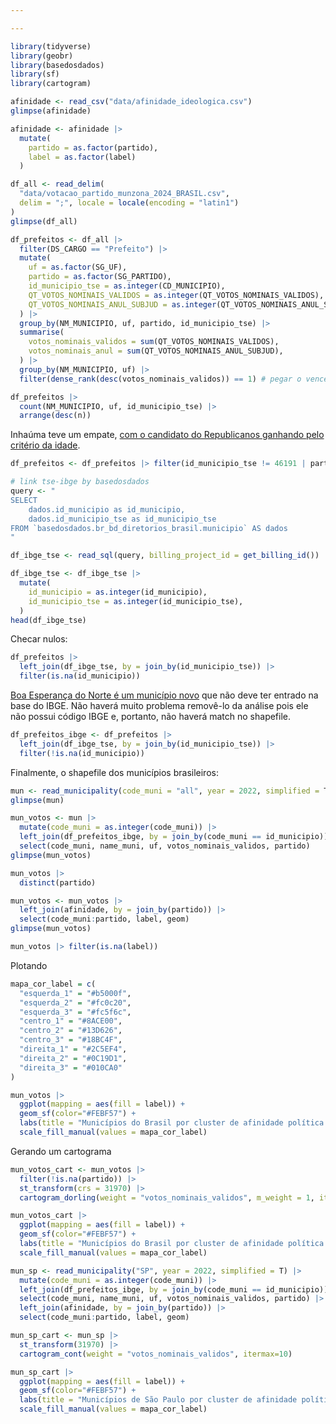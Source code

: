 ```yaml
---

---
```


```r
library(tidyverse)
library(geobr)
library(basedosdados)
library(sf)
library(cartogram)

afinidade <- read_csv("data/afinidade_ideologica.csv")
glimpse(afinidade)
```

```r
afinidade <- afinidade |>
  mutate(
    partido = as.factor(partido),
    label = as.factor(label)
  )
```


```r
df_all <- read_delim(
  "data/votacao_partido_munzona_2024_BRASIL.csv", 
  delim = ";", locale = locale(encoding = "latin1")
)
glimpse(df_all)
```


```r
df_prefeitos <- df_all |>
  filter(DS_CARGO == "Prefeito") |>
  mutate(
    uf = as.factor(SG_UF),
    partido = as.factor(SG_PARTIDO),
    id_municipio_tse = as.integer(CD_MUNICIPIO),
    QT_VOTOS_NOMINAIS_VALIDOS = as.integer(QT_VOTOS_NOMINAIS_VALIDOS),
    QT_VOTOS_NOMINAIS_ANUL_SUBJUD = as.integer(QT_VOTOS_NOMINAIS_ANUL_SUBJUD),
  ) |>
  group_by(NM_MUNICIPIO, uf, partido, id_municipio_tse) |>
  summarise(
    votos_nominais_validos = sum(QT_VOTOS_NOMINAIS_VALIDOS),
    votos_nominais_anul = sum(QT_VOTOS_NOMINAIS_ANUL_SUBJUD),
  ) |>
  group_by(NM_MUNICIPIO, uf) |>
  filter(dense_rank(desc(votos_nominais_validos)) == 1) # pegar o vencedor
```

```r
df_prefeitos |>
  count(NM_MUNICIPIO, uf, id_municipio_tse) |>
  arrange(desc(n))
```

Inhaúma teve um empate, [com o candidato do Republicanos ganhando pelo critério da idade](https://g1.globo.com/mg/minas-gerais/eleicoes/2024/noticia/2024/10/06/eleicao-em-inhauma-mg-termina-empatada-em-2434-x-2434-votos-entenda-como-vencedor-e-escolhido.ghtml).

```r
df_prefeitos <- df_prefeitos |> filter(id_municipio_tse != 46191 | partido == "REPUBLICANOS")
```


```r
# link tse-ibge by basedosdados
query <- "
SELECT
    dados.id_municipio as id_municipio,
    dados.id_municipio_tse as id_municipio_tse
FROM `basedosdados.br_bd_diretorios_brasil.municipio` AS dados
"

df_ibge_tse <- read_sql(query, billing_project_id = get_billing_id())
```


```r
df_ibge_tse <- df_ibge_tse |>
  mutate(
    id_municipio = as.integer(id_municipio),
    id_municipio_tse = as.integer(id_municipio_tse),
  )
head(df_ibge_tse)
```

Checar nulos:

```r
df_prefeitos |>
  left_join(df_ibge_tse, by = join_by(id_municipio_tse)) |>
  filter(is.na(id_municipio))
```

[Boa Esperança do Norte é um município novo](https://g1.globo.com/mt/mato-grosso/noticia/2023/10/13/conheca-boa-esperanca-do-norte-e-saiba-o-que-tem-no-novo-municipio-de-mt.ghtml) que não deve ter entrado na base do IBGE. Não haverá muito problema removê-lo da análise pois ele não possui código IBGE e, portanto, não haverá match no shapefile.

```r
df_prefeitos_ibge <- df_prefeitos |>
  left_join(df_ibge_tse, by = join_by(id_municipio_tse)) |>
  filter(!is.na(id_municipio))
```

Finalmente, o shapefile dos municípios brasileiros:

```r
mun <- read_municipality(code_muni = "all", year = 2022, simplified = T)
glimpse(mun)
```


```r
mun_votos <- mun |>
  mutate(code_muni = as.integer(code_muni)) |>
  left_join(df_prefeitos_ibge, by = join_by(code_muni == id_municipio)) |>
  select(code_muni, name_muni, uf, votos_nominais_validos, partido)
glimpse(mun_votos)
```


```r
mun_votos |> 
  distinct(partido)
```


```r
mun_votos <- mun_votos |>
  left_join(afinidade, by = join_by(partido)) |>
  select(code_muni:partido, label, geom)
glimpse(mun_votos)
```

```r
mun_votos |> filter(is.na(label))
```


Plotando

```r
mapa_cor_label = c(
  "esquerda_1" = "#b5000f",
  "esquerda_2" = "#fc0c20",
  "esquerda_3" = "#fc5f6c",
  "centro_1" = "#8ACE00",
  "centro_2" = "#13D626",
  "centro_3" = "#18BC4F",
  "direita_1" = "#2C5EF4",
  "direita_2" = "#0C19D1",
  "direita_3" = "#010CA0"
)

mun_votos |>
  ggplot(mapping = aes(fill = label)) +
  geom_sf(color="#FEBF57") +
  labs(title = "Municípios do Brasil por cluster de afinidade política nas votações de primeiro turno para prefeito (2024)") +
  scale_fill_manual(values = mapa_cor_label)
```

Gerando um cartograma

```r
mun_votos_cart <- mun_votos |>
  filter(!is.na(partido)) |>
  st_transform(crs = 31970) |>
  cartogram_dorling(weight = "votos_nominais_validos", m_weight = 1, itermax=20)
```

```r
mun_votos_cart |>
  ggplot(mapping = aes(fill = label)) +
  geom_sf(color="#FEBF57") +
  labs(title = "Municípios do Brasil por cluster de afinidade política nas votações de primeiro turno para prefeito (2024)") +
  scale_fill_manual(values = mapa_cor_label)
```


```r
mun_sp <- read_municipality("SP", year = 2022, simplified = T) |>
  mutate(code_muni = as.integer(code_muni)) |>
  left_join(df_prefeitos_ibge, by = join_by(code_muni == id_municipio)) |>
  select(code_muni, name_muni, uf, votos_nominais_validos, partido) |>
  left_join(afinidade, by = join_by(partido)) |>
  select(code_muni:partido, label, geom)
```

```r
mun_sp_cart <- mun_sp |>
  st_transform(31970) |>
  cartogram_cont(weight = "votos_nominais_validos", itermax=10)
```

```r
mun_sp_cart |>
  ggplot(mapping = aes(fill = label)) +
  geom_sf(color="#FEBF57") +
  labs(title = "Municípios de São Paulo por cluster de afinidade política nas votações de primeiro turno para prefeito (2024)") +
  scale_fill_manual(values = mapa_cor_label)
```



